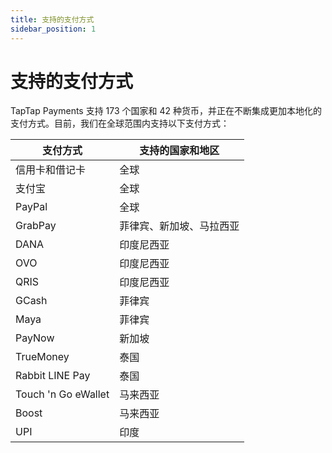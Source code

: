 ```yaml
---
title: 支持的支付方式
sidebar_position: 1
---
```


# 支持的支付方式

TapTap Payments 支持 173 个国家和 42 种货币，并正在不断集成更加本地化的支付方式。目前，我们在全球范围内支持以下支付方式：

| **支付方式**        | **支持的国家和地区**     |
| ------------------- | ------------------------ |
| 信用卡和借记卡      | 全球                     |
| 支付宝              | 全球                     |
| PayPal              | 全球                     |
| GrabPay             | 菲律宾、新加坡、马拉西亚 |
| DANA                | 印度尼西亚               |
| OVO                 | 印度尼西亚               |
| QRIS                | 印度尼西亚               |
| GCash               | 菲律宾                   |
| Maya                | 菲律宾                   |
| PayNow              | 新加坡                   |
| TrueMoney           | 泰国                     |
| Rabbit LINE Pay     | 泰国                     |
| Touch 'n Go eWallet | 马来西亚                 |
| Boost               | 马来西亚                 |
| UPI                 | 印度                     |